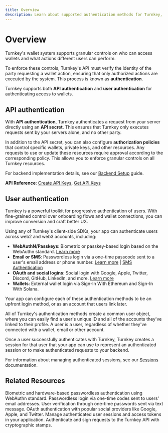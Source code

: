 ```yaml
---
title: Overview
description: Learn about supported authentication methods for Turnkey, how to add them, and usage details.
---
```


# Overview

Turnkey's wallet system supports granular controls on who can access wallets and what actions different users can perform.

To enforce these controls, Turnkey's API must verify the identity of the party requesting a wallet action, ensuring that only authorized actions are executed by the system. This process is known as **authentication**.

Turnkey supports both **API authentication** and **user authentication** for authenticating access to wallets.

## API authentication

With **API authentication**, Turnkey authenticates a request from your server directly using an **API secret**. This ensures that Turnkey only executes requests sent by your servers alone, and no other party.

In addition to the API secret, you can also configure **authorization policies** that control specific wallets, private keys, and other resources. Any requests to use or update these resources require approval according to the corresponding policy. This allows you to enforce granular controls on all Turnkey resources.

For backend implementation details, see our [Backend Setup](/authentication/backend-setup) guide.

**API Reference**: [Create API Keys](/api-reference/api-keys/create-api-keys), [Get API Keys](/api-reference/api-keys/get-api-key)

## User authentication

Turnkey is a powerful toolkit for progressive authentication of users. With fine-grained control over onboarding flows and wallet connections, you can improve conversion and craft better UX.

Using any of Turnkey's client-side SDKs, your app can authenticate users across web2 and web3 accounts, including:

- **WebAuthN/Passkeys**: Biometric or passkey-based login based on the WebAuthn standard. [Learn more](/authentication/passkeys/introduction)
- **Email or SMS**: Passwordless login via a one-time passcode sent to a user's email address or phone number. [Learn more](/authentication/email) | [SMS Authentication](/authentication/sms)
- **OAuth and social logins**: Social login with Google, Apple, Twitter, Discord, GitHub, LinkedIn, and more. [Learn more](/authentication/social-logins)
- **Wallets**: External wallet login via Sign-In With Ethereum and Sign-In With Solana.

Your app can configure each of these authentication methods to be an upfront login method, or as an account that users link later.

All of Turnkey's authentication methods create a common user object, where you can easily find a user's unique ID and all of the accounts they've linked to their profile. A user is a user, regardless of whether they've connected with a wallet, email or other account.

Once a user successfully authenticates with Turnkey, Turnkey creates a session for that user that your app can use to represent an authenticated session or to make authenticated requests to your backend.

For information about managing authenticated sessions, see our [Sessions](/authentication/sessions) documentation.

## Related Resources

<CardGroup cols={2}>
  <Card
    title="Passkey Introduction"
    icon="key"
    href="/authentication/passkeys/introduction"
  >
    Biometric and hardware-based passwordless authentication using WebAuthn
    standard.
  </Card>
  <Card
    title="Email Authentication"
    icon="envelope"
    href="/authentication/email"
  >
    Passwordless login via one-time codes sent to users' email addresses.
  </Card>
  <Card title="SMS Authentication" icon="message" href="/authentication/sms">
    User verification through one-time passwords sent via text message.
  </Card>
  <Card title="Social Logins" icon="users" href="/authentication/social-logins">
    OAuth authentication with popular social providers like Google, Apple, and
    Twitter.
  </Card>
  <Card title="Sessions" icon="clock" href="/authentication/sessions">
    Manage authenticated user sessions and access tokens in your application.
  </Card>
  <Card
    title="API Stamps"
    icon="stamp"
    href="/developer-reference/api-overview/stamps"
  >
    Authenticate and sign requests to the Turnkey API with cryptographic stamps.
  </Card>
</CardGroup>
